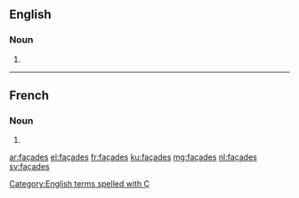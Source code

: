 ==English==

===Noun===
{{head|en|plural}}

# {{plural of|façade|lang=en|nocat=1}}

[[Category:English terms spelled with Ç]]

----

==French==

===Noun===
{{head|fr|plural}} {{f-p}}

# {{plural of|façade|lang=fr|nocat=1}}

[[ar:façades]]
[[el:façades]]
[[fr:façades]]
[[ku:façades]]
[[mg:façades]]
[[nl:façades]]
[[sv:façades]]